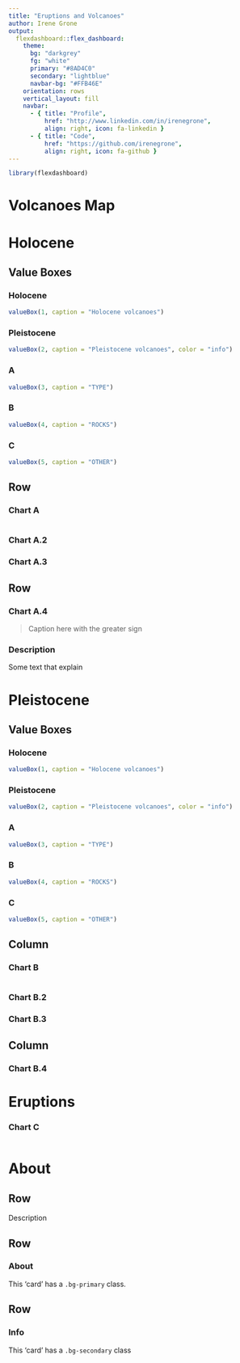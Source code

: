```yaml
---
title: "Eruptions and Volcanoes"
author: Irene Grone
output: 
  flexdashboard::flex_dashboard:
    theme: 
      bg: "darkgrey"
      fg: "white"
      primary: "#8AD4C0"
      secondary: "lightblue"
      navbar-bg: "#FFB46E"
    orientation: rows
    vertical_layout: fill
    navbar:
      - { title: "Profile", 
          href: "http://www.linkedin.com/in/irenegrone", 
          align: right, icon: fa-linkedin }
      - { title: "Code", 
          href: "https://github.com/irenegrone", 
          align: right, icon: fa-github }
---
```


```r
library(flexdashboard)
```


Volcanoes Map {data-icon="fa-globe"}
=====================================






Holocene
=====================================

Value Boxes {data-width=200}
-------------------------------------

### Holocene

```r
valueBox(1, caption = "Holocene volcanoes")
```

### Pleistocene

```r
valueBox(2, caption = "Pleistocene volcanoes", color = "info")
```

### A

```r
valueBox(3, caption = "TYPE")
```

### B

```r
valueBox(4, caption = "ROCKS")
```

### C

```r
valueBox(5, caption = "OTHER")
```


Row {data-height=600, .tabset}
-----------------------------------------------------------------------

### Chart A

```r

```

### Chart A.2

### Chart A.3

Row {data-height=400}
-----------------------------------------------------------------------

### Chart A.4


> Caption here with the greater sign


### Description
Some text that explain


Pleistocene
=====================================

Value Boxes {data-width=200}
-------------------------------------

### Holocene

```r
valueBox(1, caption = "Holocene volcanoes")
```

### Pleistocene

```r
valueBox(2, caption = "Pleistocene volcanoes", color = "info")
```

### A

```r
valueBox(3, caption = "TYPE")
```

### B

```r
valueBox(4, caption = "ROCKS")
```

### C

```r
valueBox(5, caption = "OTHER")
```


Column {data-width=600}
-----------------------------------------------------------------------

### Chart B

```r

```

### Chart B.2

### Chart B.3

Column {data-width=600}
-----------------------------------------------------------------------

### Chart B.4



Eruptions
=====================================

### Chart C

```r

```





About {data-icon="fa-info-circle"}
=====================================

Row
-------------------------------------
Description



Row
-------------------------------------
   
### About {.bg-primary}

This 'card' has a `.bg-primary` class.

Row
-------------------------------------

### Info {.bg-secondary}

This 'card' has a `.bg-secondary` class 



